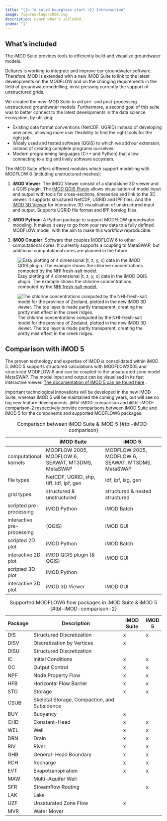 ```yaml
---
title: "{{< fa solid hourglass-start >}} Introduction"
image: figures/logo/iMOD.svg
description: Learn what's included.
index: "1"
---
```


## What's included

The iMOD Suite provides tools to efficiently build and visualize
groundwater models. 

Deltares is working to integrate and improve our groundwater software. 
Therefore iMOD is extended with a new iMOD Suite to link to the latest 
developments on the MODFLOW and on the changing requirements in the field 
of groundwatermodelling, most pressing currently the support 
of unstructured grids. 

We created the new iMOD Suite to aid pre- and post-processing
unstructured groundwater models. 
Furthermore, a second goal of this suite was to better connect to
the latest developments in the data science ecosystem, by utilizing:

- Existing data format conventions (NetCDF, UGRID) instead of 
  developing new ones, allowing more user flexibility to find the right
  tools for the right job.
- Widely used and tested software (QGIS) to which we add our extension, 
  instead of creating complete programs ourselves.
- Modern programming languages (C++ and Python) that 
  allow connecting to a big and lively software ecoystem.

The iMOD Suite offers different modules which support 
modelling with MODFLOW 6 (including unstructured meshes):

1. **iMOD Viewer**: The iMOD Viewer consist of a standalone 3D viewer and a
QGIS plugin. The [iMOD QGIS Plugin](qgis_user_manual.qmd) allows visualisation
of model input and output with tools for cross-sections, timeseries and link to
the 3D viewer. It supports structured NetCDF, UGRID and IPF files. And the
[iMOD 3D Viewer](3dviewer_user_manual.qmd) for interactive 3D visualisation of
unstructured input and output. Supports UGRID file format and IPF borelog
files.

1. **iMOD Python**: A Python package to support MODFLOW groundwater
modeling. It makes it easy to go from your raw data to a fully defined MODFLOW
model, with the aim to make this workflow reproducible. 

1. **iMOD Coupler**: Software that couples MODFLOW 6 to other computational
cores. It currently supports a coupling to MetaSWAP, but additional
computational cores are planned in the future.

![Easy plotting of 4 dimensional [t, z, y, x] data in the iMOD QGIS plugin. The
example shows the chlorine concentrations computed by the [NHI fresh-salt
model.](https://gitlab.com/deltares/imod/nhi-fresh-salt)
](figures/index/NHI-zz_cross-section.png)

![The chlorine concentrations computed by the NHI-fresh-salt model for the
province of Zeeland, plotted in the new iMOD 3D viewer. The top layer is made
partly transparent, creating the pretty mist effect in the creek ridges.
](figures/index/NHI-zz_3d_viewer.png)

## Comparison with iMOD 5

The proven technology and expertise of iMOD is consolidated within iMOD 5. iMOD
5 supports structured calculations with MODFLOW2005 and structured MODFLOW 6
and can be coupled to the unsaturated zone model MetaSWAP. The model input and
output can be visualised in its fast interactive viewer. [The documentation of
iMOD 5 can be found here](https://oss.deltares.nl/web/imod) .

Important technological innovations will be developed in the new iMOD Suite,
whereas iMOD 5 will be maintained the coming years, but will see no big new
feature developments. @tbl-iMOD-comparison and @tbl-iMOD-comparison-2
respectively provide comparisons between iMOD Suite and iMOD 5 for the
components and supported MODFLOW6 packages.

|                            | iMOD Suite                                        | iMOD 5                                            |
|----------------------------|---------------------------------------------------|---------------------------------------------------|
| computational kernels      | MODFLOW 2005, MODFLOW 6, SEAWAT, MT3DMS, MetaSWAP | MODFLOW 2005, MODFLOW 6, SEAWAT, MT3DMS, MetaSWAP |
| file types                 | NetCDF, UGRID, shp, tiff, idf, ipf, gen           | idf, ipf, isg, gen                                |
| grid types                 | structured & unstructured                         | structured & nested structured                    |
| scripted pre-processing    | iMOD Python                                       | iMOD Batch                                        |
| interactive pre-processing | (QGIS)                                            | iMOD GUI                                          |
| scripted 2D plot           | iMOD Python                                       | iMOD Batch                                        |
| interactive 2D plot        | iMOD QGIS plugin (& QGIS)                         | iMOD GUI                                          |
| scripted 3D plot           | iMOD Python                                       |                                                   |
| interactive 3D plot        | iMOD 3D Viewer                                    | iMOD GUI                                          |

: Comparison between iMOD Suite & iMOD 5 {#tbl-iMOD-comparison}

| Package | Description                                    | iMOD Suite | iMOD 5 |
|---------|------------------------------------------------|------------|--------|
| DIS     | Structured Discretization                      | x          | x      |
| DISV    | Discretization by Vertices                     | x          |        |
| DISU    | Structured Discretization                      |            |        |
| IC      | Initial Conditions                             | x          | x      |
| OC      | Output Control                                 | x          | x      |
| NPF     | Node Property Flow                             | x          | x      |
| HFB     | Horizontal Flow Barrier                        | x          | x      |
| STO     | Storage                                        | x          | x      |
| CSUB    | Skeletal Storage, Compaction, and   Subsidence |            |        |
| BUY     | Buoyancy                                       | x          |        |
| CHD     | Constant-Head                                  | x          | x      |
| WEL     | Well                                           | x          | x      |
| DRN     | Drain                                          | x          | x      |
| RIV     | River                                          | x          | x      |
| GHB     | General-Head Boundary                          | x          | x      |
| RCH     | Recharge                                       | x          | x      |
| EVT     | Evapotranspiration                             | x          | x      |
| MAW     | Multi-Aquifer Well                             |            |        |
| SFR     | Streamflow Routing                             |            | x      |
| LAK     | Lake                                           |            |        |
| UZF     | Unsaturated Zone Flow                          | x          |        |
| MVR     | Water Mover                                    |            |        |

: Supported MODFLOW6 flow packages in iMOD Suite & iMOD 5 {#tbl-iMOD-comparison-2}
